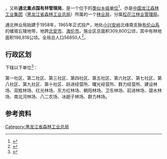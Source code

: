 {{中国乡级行政区|23/11/81/400/000
|行政区全称           = {{PAGENAMEBASE}}
|上级行政区           = [[中国龙江森林工业集团|中国龙江森林工业集团]]<br>[[黑龙江省森林工业总局|黑龙江省森林工业总局]][[松花江林业管理局|松花江林业管理局]]
|政府驻地             = [[北安市|北安市]][[通北镇|通北镇]]
}}

'''{{PAGENAMEBASE}}'''，又称'''通北重点国有林管理局'''，是一个位于{{PRC admin/fullname|23/11/81/400/000|3}}的[[类似乡级单位|类似乡级单位]]<ref>{{PRC admin/ref sgc|{{PRC admin/parent|23/11/81/400/000}}}}</ref>，亦是[[中国龙江森林工业集团|中国龙江森林工业集团]]（[[黑龙江省森林工业总局|黑龙江省森林工业总局]]）所属的一个[[林业局|林业局]]，分属[[松花江林业管理局|松花江林业管理局]]。

通北林业局始建于1958年，1965年正式投产，地处[[小兴安岭|小兴安岭]]北缘南支脉[[布伦山系|布伦山系]]的缓坡丘陵地带，地跨[[北安市|北安市]]、[[海伦市|海伦市]]。施业区总面积309,800公顷，其中有林地面积196,818公顷。全局总人口56850人<ref>{{cite web |title=通北林业局“十二五”规划和中长期规划 |url=http://www.ljforest.gov.cn/zw/lqzw/hljsshjlq/hljstblyj/fzgh_1227/201107/t20110723_1575.htm |website=中国龙江森林工业集团 |access-date=2020-08-28 |archive-date=2018-12-17 |archive-url=https://web.archive.org/web/20181217210128/http://ljforest.gov.cn/zw/lqzw/hljsshjlq/hljstblyj/fzgh_1227/201107/t20110723_1575.htm |dead-url=no }}</ref>。

== 行政区划 ==
{{PAGENAMEBASE}}下辖以下单位<ref>{{PRC admin/ref sgc|23/11/81/400/000}}</ref>：

第一社区、第二社区、第三社区、第四社区、第五社区、第六社区、第七社区、第八社区、第九社区、第十社区、跃进经营所、曙光经营所、群力经营所、建设林场、双胜林场、红光林场、东方红林场、朝阳林场、卫东林场、前进林场、碧水林场、南北河林场、八二农场、冰趟子林场、群力林场。

== 参考资料 ==
{{reflist}}

{{黑龙江行政区划小作品}}
{{PRC admin/navcat|23/11/81/400/000}}
{{中华人民共和国林业区划|龙}}

[[Category:黑龙江省森林工业总局|Category:黑龙江省森林工业总局]]